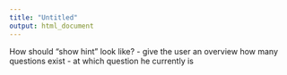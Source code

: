 ---
title: "Untitled"
output: html_document
---


How should "show hint" look like?
- give the user an overview how many questions exist
- at which question he currently is
